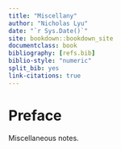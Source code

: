 ```yaml
---
title: "Miscellany"
author: "Nicholas Lyu"
date: "`r Sys.Date()`"
site: bookdown::bookdown_site
documentclass: book
bibliography: [refs.bib]
biblio-style: "numeric"
split_bib: yes
link-citations: true
---
```


\usepackage{cancel}
\usepackage{amsmath, amsfonts}
\usepackage{bm}
\newcommand{\pd}[1]{\partial_{#1}}

\newcommand{\mbb}{\mathbb}
\newcommand{\mbf}{\mathbf}
\newcommand{\mb}{\boldsymbol}
\newcommand{\mrm}{\mathrm}
\newcommand{\mca}{\mathcal}
\newcommand{\mfk}{\mathfrak}
\newcommand{\tr}{\mrm{tr}} 
\newcommand{\df}{\dfrac}
\newcommand{\la}{\langle}
\newcommand{\ra}{\rangle}
\newcommand{\dag}{\dagger}

\newcommand{\Cl}{\mca C}
\newcommand{\Gr}{\mca G}
\newcommand{\Pf}{\mrm{Pf}}
\newcommand{\Pa}{\mca P}
\newcommand{\R}{\mbb R}
\newcommand{\Exp}{\mbb{E}}
\newcommand{\m}{\mrm}
\newcommand{\EV}[1]{\mathop{\mathbb{E}}\limits_{#1}}
\newcommand{\EEV}[2]{%
  \mathop{\mathbb{E}}\limits_{\substack{#1 \\ #2}}}
\newcommand{\argmax}[1]{\operatorname*{arg\,max}_{#1}}

\newcommand{\poly}{\mrm{poly}}



# Preface {-}

Miscellaneous notes. 